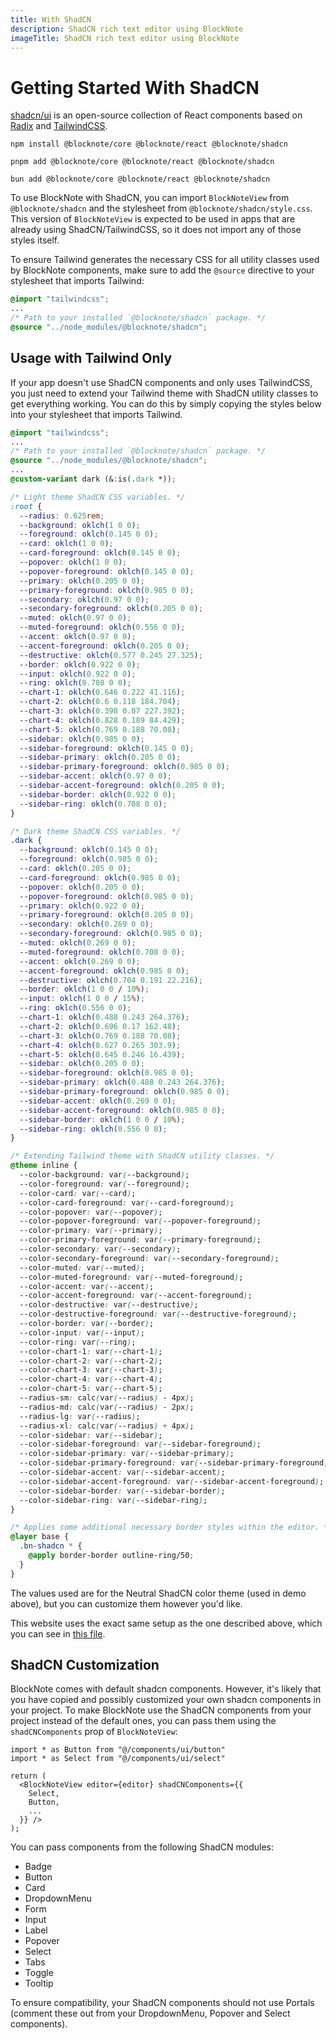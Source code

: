 ```yaml
---
title: With ShadCN
description: ShadCN rich text editor using BlockNote
imageTitle: ShadCN rich text editor using BlockNote
---
```


# Getting Started With ShadCN

[shadcn/ui](https://ui.shadcn.com/) is an open-source collection of React components based on [Radix](https://radix-ui.com/) and [TailwindCSS](https://tailwindcss.com/).

```console tab="npm"
npm install @blocknote/core @blocknote/react @blocknote/shadcn
```

```console tab="pnpm"
pnpm add @blocknote/core @blocknote/react @blocknote/shadcn
```

```console tab="bun"
bun add @blocknote/core @blocknote/react @blocknote/shadcn
```

To use BlockNote with ShadCN, you can import `BlockNoteView` from `@blocknote/shadcn` and the stylesheet from `@blocknote/shadcn/style.css`. This version of `BlockNoteView` is expected to be used in apps that are already using ShadCN/TailwindCSS, so it does not import any of those styles itself.

To ensure Tailwind generates the necessary CSS for all utility classes used by BlockNote components, make sure to add the `@source` directive to your stylesheet that imports Tailwind:

```css
@import "tailwindcss";
...
/* Path to your installed `@blocknote/shadcn` package. */
@source "../node_modules/@blocknote/shadcn";
```

<Example name="basic/shadcn" />

## Usage with Tailwind Only

If your app doesn't use ShadCN components and only uses TailwindCSS, you just need to extend your Tailwind theme with ShadCN utility classes to get everything working. You can do this by simply copying the styles below into your stylesheet that imports Tailwind.

```css
@import "tailwindcss";
...
/* Path to your installed `@blocknote/shadcn` package. */
@source "../node_modules/@blocknote/shadcn";
...
@custom-variant dark (&:is(.dark *));

/* Light theme ShadCN CSS variables. */
:root {
  --radius: 0.625rem;
  --background: oklch(1 0 0);
  --foreground: oklch(0.145 0 0);
  --card: oklch(1 0 0);
  --card-foreground: oklch(0.145 0 0);
  --popover: oklch(1 0 0);
  --popover-foreground: oklch(0.145 0 0);
  --primary: oklch(0.205 0 0);
  --primary-foreground: oklch(0.985 0 0);
  --secondary: oklch(0.97 0 0);
  --secondary-foreground: oklch(0.205 0 0);
  --muted: oklch(0.97 0 0);
  --muted-foreground: oklch(0.556 0 0);
  --accent: oklch(0.97 0 0);
  --accent-foreground: oklch(0.205 0 0);
  --destructive: oklch(0.577 0.245 27.325);
  --border: oklch(0.922 0 0);
  --input: oklch(0.922 0 0);
  --ring: oklch(0.708 0 0);
  --chart-1: oklch(0.646 0.222 41.116);
  --chart-2: oklch(0.6 0.118 184.704);
  --chart-3: oklch(0.398 0.07 227.392);
  --chart-4: oklch(0.828 0.189 84.429);
  --chart-5: oklch(0.769 0.188 70.08);
  --sidebar: oklch(0.985 0 0);
  --sidebar-foreground: oklch(0.145 0 0);
  --sidebar-primary: oklch(0.205 0 0);
  --sidebar-primary-foreground: oklch(0.985 0 0);
  --sidebar-accent: oklch(0.97 0 0);
  --sidebar-accent-foreground: oklch(0.205 0 0);
  --sidebar-border: oklch(0.922 0 0);
  --sidebar-ring: oklch(0.708 0 0);
}

/* Dark theme ShadCN CSS variables. */
.dark {
  --background: oklch(0.145 0 0);
  --foreground: oklch(0.985 0 0);
  --card: oklch(0.205 0 0);
  --card-foreground: oklch(0.985 0 0);
  --popover: oklch(0.205 0 0);
  --popover-foreground: oklch(0.985 0 0);
  --primary: oklch(0.922 0 0);
  --primary-foreground: oklch(0.205 0 0);
  --secondary: oklch(0.269 0 0);
  --secondary-foreground: oklch(0.985 0 0);
  --muted: oklch(0.269 0 0);
  --muted-foreground: oklch(0.708 0 0);
  --accent: oklch(0.269 0 0);
  --accent-foreground: oklch(0.985 0 0);
  --destructive: oklch(0.704 0.191 22.216);
  --border: oklch(1 0 0 / 10%);
  --input: oklch(1 0 0 / 15%);
  --ring: oklch(0.556 0 0);
  --chart-1: oklch(0.488 0.243 264.376);
  --chart-2: oklch(0.696 0.17 162.48);
  --chart-3: oklch(0.769 0.188 70.08);
  --chart-4: oklch(0.627 0.265 303.9);
  --chart-5: oklch(0.645 0.246 16.439);
  --sidebar: oklch(0.205 0 0);
  --sidebar-foreground: oklch(0.985 0 0);
  --sidebar-primary: oklch(0.488 0.243 264.376);
  --sidebar-primary-foreground: oklch(0.985 0 0);
  --sidebar-accent: oklch(0.269 0 0);
  --sidebar-accent-foreground: oklch(0.985 0 0);
  --sidebar-border: oklch(1 0 0 / 10%);
  --sidebar-ring: oklch(0.556 0 0);
}

/* Extending Tailwind theme with ShadCN utility classes. */
@theme inline {
  --color-background: var(--background);
  --color-foreground: var(--foreground);
  --color-card: var(--card);
  --color-card-foreground: var(--card-foreground);
  --color-popover: var(--popover);
  --color-popover-foreground: var(--popover-foreground);
  --color-primary: var(--primary);
  --color-primary-foreground: var(--primary-foreground);
  --color-secondary: var(--secondary);
  --color-secondary-foreground: var(--secondary-foreground);
  --color-muted: var(--muted);
  --color-muted-foreground: var(--muted-foreground);
  --color-accent: var(--accent);
  --color-accent-foreground: var(--accent-foreground);
  --color-destructive: var(--destructive);
  --color-destructive-foreground: var(--destructive-foreground);
  --color-border: var(--border);
  --color-input: var(--input);
  --color-ring: var(--ring);
  --color-chart-1: var(--chart-1);
  --color-chart-2: var(--chart-2);
  --color-chart-3: var(--chart-3);
  --color-chart-4: var(--chart-4);
  --color-chart-5: var(--chart-5);
  --radius-sm: calc(var(--radius) - 4px);
  --radius-md: calc(var(--radius) - 2px);
  --radius-lg: var(--radius);
  --radius-xl: calc(var(--radius) + 4px);
  --color-sidebar: var(--sidebar);
  --color-sidebar-foreground: var(--sidebar-foreground);
  --color-sidebar-primary: var(--sidebar-primary);
  --color-sidebar-primary-foreground: var(--sidebar-primary-foreground);
  --color-sidebar-accent: var(--sidebar-accent);
  --color-sidebar-accent-foreground: var(--sidebar-accent-foreground);
  --color-sidebar-border: var(--sidebar-border);
  --color-sidebar-ring: var(--sidebar-ring);
}

/* Applies some additional necessary border styles within the editor. */
@layer base {
  .bn-shadcn * {
    @apply border-border outline-ring/50;
  }
}
```

The values used are for the Neutral ShadCN color theme (used in demo above), but you can customize them however you'd like.

This website uses the exact same setup as the one described above, which you can see in [this file](https://github.com/TypeCellOS/BlockNote/blob/main/docs/app/global.css).

## ShadCN Customization

BlockNote comes with default shadcn components. However, it's likely that you have copied and possibly customized your own shadcn components in your project.
To make BlockNote use the ShadCN components from your project instead of the default ones, you can pass them using the `shadCNComponents` prop of `BlockNoteView`:

```tsx
import * as Button from "@/components/ui/button"
import * as Select from "@/components/ui/select"

return (
  <BlockNoteView editor={editor} shadCNComponents={{
    Select,
    Button,
    ...
  }} />
);
```

You can pass components from the following ShadCN modules:

- Badge
- Button
- Card
- DropdownMenu
- Form
- Input
- Label
- Popover
- Select
- Tabs
- Toggle
- Tooltip

<Callout type="warning" emoji="⚠️">
  To ensure compatibility, your ShadCN components should not use Portals
  (comment these out from your DropdownMenu, Popover and Select components).
</Callout>
